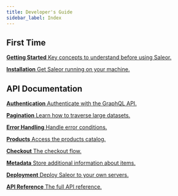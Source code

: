 ```yaml
---
title: Developer's Guide
sidebar_label: Index
---
```



## First Time

<CardGrid>

[**Getting Started** Key concepts to understand before using Saleor.](developer/getting-started.mdx)

[**Installation** Get Saleor running on your machine.](developer/installation.mdx)

</CardGrid>

## API Documentation

<CardGrid>

[**Authentication** Authenticate with the GraphQL API.](developer/auth.mdx)

[**Pagination** Learn how to traverse large datasets.](developer/pagination.mdx)

[**Error Handling** Handle error conditions.](developer/error-handling.mdx)

[**Products** Access the products catalog.](developer/products.mdx)

[**Checkout** The checkout flow.](developer/checkout.mdx)

[**Metadata** Store additional information about items.](developer/metadata.mdx)

[**Deployment** Deploy Saleor to your own servers.](developer/deployment.mdx)

[**API Reference** The full API reference.](api-reference.md)

</CardGrid>
